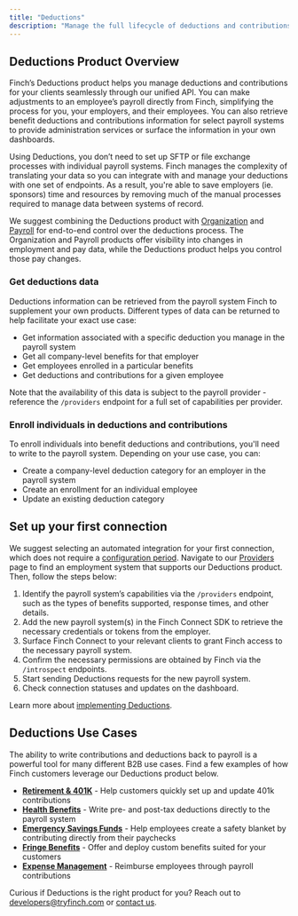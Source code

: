 ```yaml
---
title: "Deductions"
description: "Manage the full lifecycle of deductions and contributions for employers"
---
```


## Deductions Product Overview

Finch’s Deductions product helps you manage deductions and contributions for your clients seamlessly through our unified API. You can make adjustments to an employee’s payroll directly from Finch, simplifying the process for you, your employers, and their employees. You can also retrieve benefit deductions and contributions information for select payroll systems to provide administration services or surface the information in your own dashboards.

Using Deductions, you don’t need to set up SFTP or file exchange processes with individual payroll systems. Finch manages the complexity of translating your data so you can integrate with and manage your deductions with one set of endpoints. As a result, you're able to save employers (ie. sponsors) time and resources by removing much of the manual processes required to manage data between systems of record.

We suggest combining the Deductions product with [Organization](/Products/Organization/Overview) and [Payroll](/Products/Pay/Overview) for end-to-end control over the deductions process. The Organization and Payroll products offer visibility into changes in employment and pay data, while the Deductions product helps you control those pay changes.

### Get deductions data

Deductions information can be retrieved from the payroll system Finch to supplement your own products. Different types of data can be returned to help facilitate your exact use case:

- Get information associated with a specific deduction you manage in the payroll system
- Get all company-level benefits for that employer
- Get employees enrolled in a particular benefits
- Get deductions and contributions for a given employee

Note that the availability of this data is subject to the payroll provider - reference the `/providers` endpoint for a full set of capabilities per provider.

### Enroll individuals in deductions and contributions

To enroll individuals into benefit deductions and contributions, you'll need to write to the payroll system. Depending on your use case, you can:

- Create a company-level deduction category for an employer in the payroll system
- Create an enrollment for an individual employee
- Update an existing deduction category

## Set up your first connection

We suggest selecting an automated integration for your first connection, which does not require a [configuration period](/Integrations/Integration-Types#configuration-periods). Navigate to our [Providers](/Integrations/Providers) page to find an employment system that supports our Deductions product. Then, follow the steps below:

1. Identify the payroll system’s capabilities via the `/providers` endpoint, such as the types of benefits supported, response times, and other details.
2. Add the new payroll system(s) in the Finch Connect SDK to retrieve the necessary credentials or tokens from the employer.
3. Surface Finch Connect to your relevant clients to grant Finch access to the necessary payroll system.
4. Confirm the necessary permissions are obtained by Finch via the `/introspect` endpoints.
5. Start sending Deductions requests for the new payroll system.
6. Check connection statuses and updates on the dashboard.

Learn more about [implementing Deductions](/Implementation-Guide/Communicate/Write-Data).

## Deductions Use Cases
The ability to write contributions and deductions back to payroll is a powerful tool for many different B2B use cases. Find a few examples of how Finch customers leverage our Deductions product below.

* [**Retirement & 401K**](https://www.tryfinch.com/solutions/employee-benefits#use-cases) - Help customers quickly set up and update 401k contributions
* [**Health Benefits**](https://www.tryfinch.com/solutions/employee-benefits#use-cases) - Write pre- and post-tax deductions directly to the payroll system
* [**Emergency Savings Funds**](https://www.tryfinch.com/solutions/employee-benefits#use-cases) - Help employees create a safety blanket by contributing directly from their paychecks
* [**Fringe Benefits**](https://www.tryfinch.com/solutions/employee-benefits#use-cases) - Offer and deploy custom benefits suited for your customers
* [**Expense Management**](https://www.tryfinch.com/solutions/employee-benefits#use-cases) - Reimburse employees through payroll contributions

Curious if Deductions is the right product for you? Reach out to developers@tryfinch.com or [contact us](https://www.tryfinch.com/sales). 
